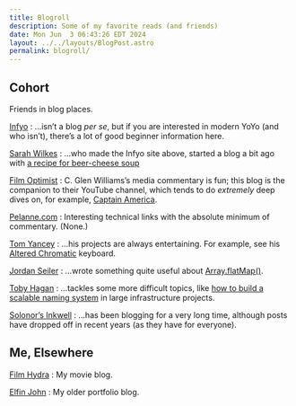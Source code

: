 ```yaml
---
title: Blogroll
description: Some of my favorite reads (and friends)
date: Mon Jun  3 06:43:26 EDT 2024
layout: ../../layouts/BlogPost.astro
permalink: blogroll/
---
```


## Cohort

Friends in blog places.

[Infyo](https://infyo.me/)
: …isn’t a blog _per se_, but if you are interested in modern YoYo (and who isn’t), there’s a lot of good beginner information here.

[Sarah Wilkes](https://sarahwilkesdev.com/)
: …who made the Infyo site above, started a blog a bit ago with [a recipe for beer-cheese soup](https://sarahwilkesdev.com/blog/beer-cheese-soup/)

[Film Optimist](https://filmoptimist.blog/)
: C. Glen Williams’s media commentary is fun; this blog is the companion to their YouTube channel, which tends to do _extremely_ deep dives on, for example, [Captain America](https://www.youtube.com/playlist?list=PL0KNo7dSX9klzj-indE4KC8bUm__GQYMl).

[Pelanne.com](https://pelanne.com/)
: Interesting technical links with the absolute minimum of commentary. (None.)

[Tom Yancey](https://thomasyancey.com/)
: …his projects are always entertaining. For example, see his [Altered Chromatic](https://thomasyancey.com/#/projects/alteredchromatic) keyboard.

[Jordan Seiler](https://jordanseiler.xyz/)
: …wrote something quite useful about [Array.flatMap()](https://jordanseiler.xyz/posts/2023-04-30-flat-map/).

[Toby Hagan](https://tobyhagan.com/)
: …tackles some more difficult topics, like [how to build a scalable naming system](https://tobyhagan.com/blog/create-a-scalable-naming-system) in large infrastructure projects.

[Solonor’s Inkwell](https://www.solonor.com)
: …has been blogging for a very long time, although posts have dropped off in recent years (as they have for everyone).

## Me, Elsewhere

[Film Hydra](https://www.filmhydra.com/)
: My movie blog.

[Elfin John](https://www.elfinjohn.com/)
: My older portfolio blog.

